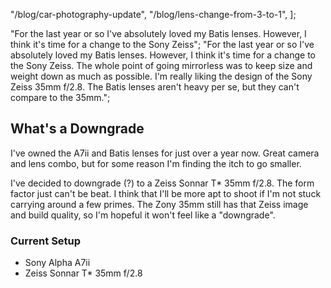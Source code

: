 
  "/blog/car-photography-update",
  "/blog/lens-change-from-3-to-1",
];

  "For the last year or so I've absolutely loved my Batis lenses. However, I think it's time for a change to the Sony Zeiss";
  "For the last year or so I've absolutely loved my Batis lenses. However, I think it's time for a change to the Sony Zeiss. The whole point of going mirrorless was to keep size and weight down as much as possible. I'm really liking the design of the Sony Zeiss 35mm f/2.8. The Batis lenses aren't heavy per se, but they can't compare to the 35mm.";

## What's a Downgrade

I've owned the A7ii and Batis lenses for just over a year now. Great camera and lens combo, but for some reason I'm finding the itch to go smaller.

I've decided to downgrade (?) to a Zeiss Sonnar T\* 35mm f/2.8. The form factor just can't be beat. I think that I'll be more apt to shoot if I'm not stuck carrying around a few primes. The Zony 35mm still has that Zeiss image and build quality, so I'm hopeful it won't feel like a "downgrade".

### Current Setup

- Sony Alpha A7ii
- Zeiss Sonnar T\* 35mm f/2.8
